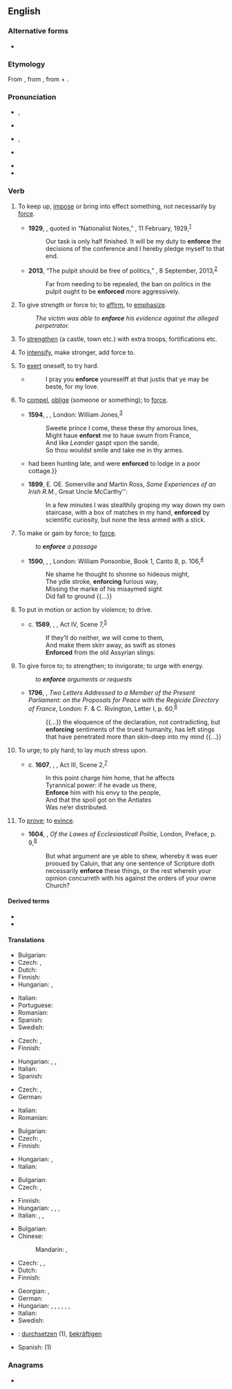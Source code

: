 ==English==

===Alternative forms===
* {{l|en|inforce}} {{qualifier|obsolete}}

===Etymology===
From {{etyl|fro|en}} {{m|fro|enforcier}}, from {{etyl|LL.|en}} {{m|la|infortiāre}}, from {{m|la|in-}} + {{m|la|fortis||strong}}.

===Pronunciation===
* {{a|GenAm}} {{enPR|ĭnfôrsʹ}}, {{IPA|en|/ɪnˈfɔɹs/}}
* {{a|RP}} {{IPA|en|/ɪnˈfɔːs/}}
* {{a|rhotic|horse-hoarse}} {{enPR|ĭnfōrsʹ}}, {{IPA|en|/ɪnˈfo(ː)ɹs/}}
* {{a|nonrhotic|horse-hoarse}} {{IPA|en|/ɪnˈfoəs/}}
* {{rhymes|en|ɔː(ɹ)s}}
* {{hyph|en|en|force}}

===Verb===
{{en-verb|enforc}}

# To keep up, [[impose]] or bring into effect something, not necessarily by [[force]]. {{defdate|from 17<sup>th</sup>c.}}
#: {{ux|en|The police are there to '''enforce''' the law.}}
#* '''1929''', {{w|Chiang Kai-shek}}, quoted in “Nationalist Notes,” ''{{w|Time (magazine)|Time}}'', 11 February, 1929,<sup>[http://www.time.com/time/magazine/article/0,9171,737333,00.html]</sup>
#*: Our task is only half finished. It will be my duty to '''enforce''' the decisions of the conference and I hereby pledge myself to that end.
#* '''2013''', “The pulpit should be free of politics,” ''{{w|Los Angeles Times}}'', 8 September, 2013,<sup>[http://articles.latimes.com/2013/sep/08/opinion/la-ed-irs-church-political-campaign-johnson-amendm-20130908]</sup>
#*: Far from needing to be repealed, the ban on politics in the pulpit ought to be '''enforced''' more aggressively.
# To give strength or force to; to [[affirm]], to [[emphasize]]. {{defdate|from 15<sup>th</sup>c.}}
#: ''The victim was able to '''enforce''' his evidence against the alleged perpetrator.''
# {{lb|en|obsolete|transitive}} To [[strengthen]] (a castle, town etc.) with extra troops, fortifications etc. {{defdate|14<sup>th</sup>-18<sup>th</sup>c.}}
# {{lb|en|obsolete|transitive}} To [[intensify]], make stronger, add force to. {{defdate|14<sup>th</sup>-18<sup>th</sup>c.}}
# {{lb|en|obsolete|reflexive}} To [[exert]] oneself, to try hard. {{defdate|14<sup>th</sup>-17<sup>th</sup>c.}}
#* {{RQ:Mlry MrtArthr1| book=VII}}
#*: I pray you '''enforce''' youreselff at that justis that ye may be beste, for my love.
# {{lb|en|obsolete}} To [[compel]], [[oblige]] (someone or something); to [[force]]. {{defdate|from 16<sup>th</sup>c.}}
#* '''1594''', {{w|Christopher Marlowe}}, ''{{w|Edward II (play)|Edward II}}'', London: William Jones,<sup>[http://name.umdl.umich.edu/A07018.0001.001]</sup>
#*: Sweete prince I come, these these thy amorous lines,
#*: Might haue '''enforst''' me to haue swum from France,
#*: And like ''Leander'' gaspt vpon the sande,
#*: So thou wouldst smile and take me in thy armes.
#* {{RQ:Burton Melancholy|part=I|section=2|member=4|subsection=iv|passage=Uladislaus the Second, King of Poland, and Peter Dunnius, Earl of Shrine{{...}}had been hunting late, and were '''enforced''' to lodge in a poor cottage.}}
#* '''1899''', E. OE. Somerville and Martin Ross, ''Some Experiences of an Irish R.M.'', Great Uncle McCarthy'':
#*: In a few minutes I was stealthily groping my way down my own staircase, with a box of matches in my hand, '''enforced''' by scientific curiosity, but none the less armed with a stick.
# {{lb|en|obsolete}} To make or gain by force; to [[force]].
#: ''to '''enforce''' a passage''
#* '''1590''', {{w|Edmund Spenser}}, ''{{w|The Faerie Queene}}'', London: William Ponsonbie, Book 1, Canto 8, p. 106,<sup>[http://name.umdl.umich.edu/A12777.0001.001]</sup>
#*: Ne shame he thought to shonne so hideous might,
#*: The ydle stroke, '''enforcing''' furious way,
#*: Missing the marke of his misaymed sight
#*: Did fall to ground {{...}}
# {{lb|en|obsolete}} To put in motion or action by violence; to drive.
#* c. '''1589''', {{w|William Shakespeare}}, ''{{w|Henry V (play)|Henry V}}'', Act IV, Scene 7,<sup>[http://www.opensourceshakespeare.org/views/plays/play_view.php?WorkID=henry5&Scope=entire&pleasewait=1&msg=pl]</sup>
#*: If they’ll do neither, we will come to them,
#*: And make them skirr away, as swift as stones
#*: '''Enforced''' from the old Assyrian slings:
# {{lb|en|obsolete}} To give force to; to strengthen; to invigorate; to urge with energy.
#: ''to '''enforce''' arguments or requests''
#* '''1796''', {{w|Edmund Burke}}, ''Two Letters Addressed to a Member of the Present Parliament: on the Proposals for Peace with the Regicide Directory of France'', London: F. & C. Rivington, Letter I, p. 60,<sup>[http://name.umdl.umich.edu/004904033.0001.000]</sup>
#*: {{...}} the eloquence of the declaration, not contradicting, but '''enforcing''' sentiments of the truest humanity, has left stings that have penetrated more than skin-deep into my mind {{...}}
# {{lb|en|obsolete}} To urge; to ply hard; to lay much stress upon.
#* c. '''1607''', {{w|William Shakespeare}}, ''{{w|Coriolanus}}'', Act III, Scene 2,<sup>[http://www.opensourceshakespeare.org/views/plays/play_view.php?WorkID=coriolanus&Scope=entire&pleasewait=1&msg=pl]</sup>
#*: In this point charge him home, that he affects
#*: Tyrannical power: if he evade us there,
#*: '''Enforce''' him with his envy to the people,
#*: And that the spoil got on the Antiates
#*: Was ne’er distributed.
# {{lb|en|obsolete}} To [[prove]]; to [[evince]].
#* '''1604''', {{w|Richard Hooker}}, ''Of the Lawes of Ecclesiasticall Politie'', London, Preface, p. 9,<sup>[http://name.umdl.umich.edu/A03590.0001.001]</sup>
#*: But what argument are ye able to shew, whereby it was euer prooued by Caluin, that any one sentence of Scripture doth necessarily '''enforce''' these things, or the rest wherein your opinion concurreth with his against the orders of your owne Church?

====Derived terms====
* {{l|en|enforcer}}
* {{l|en|enforcement}}

====Translations====
{{trans-top|to strengthen}}
* Bulgarian: {{t+|bg|укрепявам|sc=Cyrl}}
* Czech: {{t+|cs|posílit|pf}}, {{t|cs|posilovat|impf}}
* Dutch: {{t+|nl|versterken}}
* Finnish: {{t+|fi|vahvistaa}}
* Hungarian: {{t+|hu|megerősít}}, {{t+|hu|megszilárdít}}
{{trans-mid}}
* Italian: {{t+|it|rafforzare}}
* Portuguese: {{t+|pt|reforçar}}
* Romanian: {{t+|ro|întări}}
* Spanish: {{t+|es|reforzar}}
* Swedish: {{t+|sv|förstärka}}
{{trans-bottom}}

{{trans-top|to intensify}}
* Czech: {{t|cs|zesílit|pf}}, {{t|cs|zesilovat|impf}}
* Finnish: {{t+|fi|vahvistaa}}
{{trans-mid}}
* Hungarian: {{t+|hu|erősít}}, {{t+|hu|felerősít}}, {{t+|hu|fokoz}}
* Italian: {{t+|it|intensificare}}
* Spanish: {{t+|es|intensificar}}
{{trans-bottom}}

{{trans-top|to exert}}
* Czech: {{t|cs|vynutit|pf}}, {{t|cs|vynucovat|impf}}
* German: {{t+|de|durchsetzen}}
{{trans-mid}}
* Italian: {{t+|it|sforzare}}
* Romanian: {{t+|ro|obliga}}
{{trans-bottom}}

{{trans-top|to affirm}}
* Bulgarian: {{t+|bg|настоявам|sc=Cyrl}}
* Czech: {{t+|cs|potvrdit|pf}}, {{t|cs|potvrzovat|impf}}
* Finnish: {{t+|fi|vahvistaa}}
{{trans-mid}}
* Hungarian: {{t+|hu|megerősít}}, {{t+|hu|hangsúlyoz}} <!-- these are probably wrong: {{t|hu|érvényre juttat}}, {{t+|hu|érvényesít}}, {{t|hu|elfogadtat}} -->
* Italian: {{t|it|far valere}}
{{trans-bottom}}

{{trans-top|to compel}}
* Bulgarian: {{t+|bg|принуждавам|sc=Cyrl}}
* Czech: {{t+|cs|přinutit|pf}}, {{t|cs|přinucovat|impf}}
{{trans-mid}}
* Finnish: {{t+|fi|pakottaa}}
* Hungarian: {{t+|hu|kikényszerít}}, {{t+|hu|kényszerít}}, {{t+|hu|kierőszakol}}, {{t+|hu|rákényszerít}}
* Italian: {{t+|it|costringere}}, {{t+|it|forzare}}, {{t+|it|obbligare}}
{{trans-bottom}}

{{trans-top|to keep up}}
* Bulgarian: {{t+|bg|налагам|sc=Cyrl}}
* Chinese:
*: Mandarin: {{t+|cmn|實施|sc=Hani}}, {{t+|cmn|執行|sc=Hani}}
* Czech: {{t|cs|prosazovat}}, {{t|cs|vynucovat}}, {{t+|cs|udržovat|impf}}
* Dutch: {{t+|nl|handhaven}}
* Finnish: {{t+|fi|valvoa}}
{{trans-mid}}
* Georgian: {{t|ka|აღსრულება}}, {{t|ka|აღასრულებს}}
* German: {{t+|de|vollstrecken}}
* Hungarian: {{t|hu|érvényre juttat}}, {{t+|hu|érvényesít}}, {{t|hu|betartat}}, {{t+|hu|végrehajt}}, {{t+|hu|fenntart}}, {{t+|hu|keresztülvisz}}, {{t+|hu|megvalósít}}
* Italian: {{t+|it|applicare}}
* Swedish: {{t+|sv|upprätthålla}}
{{trans-bottom}}

{{checktrans-top}}
* {{ttbc|de}}: [[durchsetzen]] (1), [[bekräftigen]]
{{trans-mid}}
* Spanish: {{t+check|es|imponer}} (1)
{{trans-bottom}}

===Anagrams===
* {{anagrams|en|a=ceefnor|forcené}}